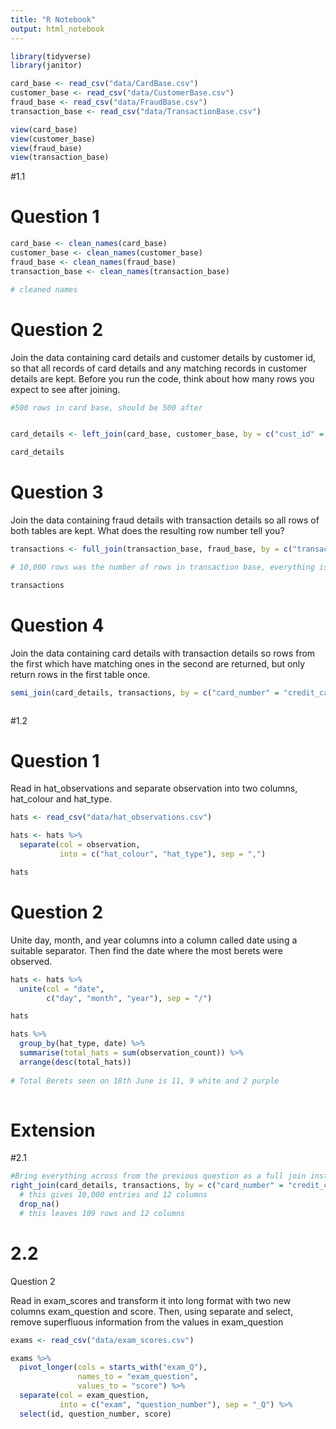 ```yaml
---
title: "R Notebook"
output: html_notebook
---
```


```r
library(tidyverse)
library(janitor)

card_base <- read_csv("data/CardBase.csv")
customer_base <- read_csv("data/CustomerBase.csv")
fraud_base <- read_csv("data/FraudBase.csv")
transaction_base <- read_csv("data/TransactionBase.csv")

view(card_base)
view(customer_base)
view(fraud_base)
view(transaction_base)
```


#1.1


# Question 1


```r

card_base <- clean_names(card_base)
customer_base <- clean_names(customer_base)
fraud_base <- clean_names(fraud_base)
transaction_base <- clean_names(transaction_base)

# cleaned names

```

# Question 2

Join the data containing card details and customer details by customer id, so that all records of card details and any matching records in customer details are kept. Before you run the code, think about how many rows you expect to see after joining.

```r

#500 rows in card base, should be 500 after


card_details <- left_join(card_base, customer_base, by = c("cust_id" = "cust_id"))

card_details

```

# Question 3

Join the data containing fraud details with transaction details so all rows of both tables are kept. What does the resulting row number tell you?

```r

transactions <- full_join(transaction_base, fraud_base, by = c("transaction_id" = "transaction_id"))

# 10,000 rows was the number of rows in transaction base, everything is kept, the fraud_flag entries that weren't added from fraud base are NA, could be removed if we just wanted to see the extra info for fraud transactions

transactions

```

# Question 4

Join the data containing card details with transaction details so rows from the first which have matching ones in the second are returned, but only return rows in the first table once.


```r

semi_join(card_details, transactions, by = c("card_number" = "credit_card_id"))



```

#1.2

# Question 1

Read in hat_observations and separate observation into two columns, hat_colour and hat_type. 

```r

hats <- read_csv("data/hat_observations.csv")

hats <- hats %>% 
  separate(col = observation,
           into = c("hat_colour", "hat_type"), sep = ",")

hats

```

# Question 2

Unite day, month, and year columns into a column called date using a suitable separator. Then find the date where the most berets were observed.

```r


hats <- hats %>% 
  unite(col = "date",
        c("day", "month", "year"), sep = "/")

hats

hats %>% 
  group_by(hat_type, date) %>% 
  summarise(total_hats = sum(observation_count)) %>% 
  arrange(desc(total_hats))
  
# Total Berets seen on 18th June is 11, 9 white and 2 purple
  
```

# Extension 

#2.1 

```r

#Bring everything across from the previous question as a full join instead of semi
right_join(card_details, transactions, by = c("card_number" = "credit_card_id")) %>% 
  # this gives 10,000 entries and 12 columns
  drop_na()
  # this leaves 109 rows and 12 columns

```

# 2.2

Question 2

Read in exam_scores and transform it into long format with two new columns exam_question and score. Then, using separate and select, remove superfluous information from the values in exam_question


```r

exams <- read_csv("data/exam_scores.csv")

exams %>% 
  pivot_longer(cols = starts_with("exam_Q"),
               names_to = "exam_question",
               values_to = "score") %>%
  separate(col = exam_question,
           into = c("exam", "question_number"), sep = "_Q") %>% 
  select(id, question_number, score)
  

```

